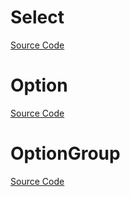 
<Meta title="Data Entry/Select/Doc" />

# Select

<Description of={Select} />

[Source Code](https://github.com/Mezzanine-UI/mezzanine/blob/main/packages/react/src/Select/Select.tsx)

<ArgsTable of={Select} />

# Option

<Description of={Option} />

[Source Code](https://github.com/Mezzanine-UI/mezzanine/blob/main/packages/react/src/Select/Option.tsx)

<ArgsTable of={Option} />

# OptionGroup

<Description of={OptionGroup} />

[Source Code](https://github.com/Mezzanine-UI/mezzanine/blob/main/packages/react/src/Menu/MenuItemGroup.tsx)

<ArgsTable of={OptionGroup} />
